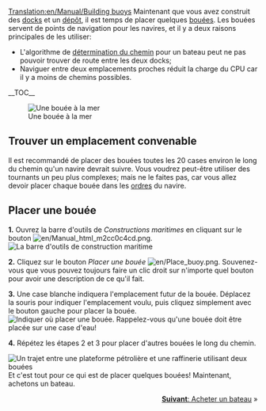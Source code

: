 [[Translation:en/Manual/Building buoys]]
{{fr/Tutoriel}}
Maintenant que vous avez construit des [[fr/Manual/Construction de docks|docks]] et un [[fr/Manual/Construction de dépôts maritimes|dépôt]], il est temps de placer quelques [[fr/Docks|bouées]]. Les bouées servent de points de navigation pour les navires, et il y a deux raisons principales de les utiliser:
*L'algorithme de [[fr/Archive/Manual/Settings/Détermination de chemin|détermination du chemin]] pour un bateau peut ne pas pouvoir trouver de route entre les deux docks;
*Naviguer entre deux emplacements proches réduit la charge du CPU car il y a moins de chemins possibles.

__TOC__

[[File:en/Buoy.png|left|frame|Une bouée à la mer]]
==Trouver un emplacement convenable==
Il est recommandé de placer des bouées toutes les 20 cases environ le long du chemin qu'un navire devrait suivre. Vous voudrez peut-être utiliser des tournants un peu plus complexes; mais ne le faites pas, car vous allez devoir placer chaque bouée dans les [[fr/Manual/Ordres|ordres]] du navire.

<div style="clear:left"></div>

==Placer une bouée==

'''1.''' Ouvrez la barre d'outils de ''Constructions maritimes'' en cliquant sur le bouton [[File:en/Manual html m2cc0c4cd.png]].
[[File:en/Dock toolbar.png|frame|none|La barre d'outils de construction maritime]]

'''2.''' Cliquez sur le bouton ''Placer une bouée'' [[File:en/Place buoy.png]]. Souvenez-vous que vous pouvez toujours faire un clic droit sur n'importe quel bouton pour avoir une description de ce qu'il fait.

'''3.''' Une case blanche indiquera l'emplacement futur de la bouée. Déplacez la souris pour indiquer l'emplacement voulu, puis cliquez simplement avec le bouton gauche pour placer la bouée.
[[File:en/Placing-buoy-1.png|frame|none|Indiquer où placer une bouée. Rappelez-vous qu'une bouée doit être placée sur une case d'eau!]]

'''4.''' Répétez les étapes 2 et 3 pour placer d'autres bouées le long du chemin.


[[File:en/Placing-buoy-2.png|frame|right|Un trajet entre une [[fr/Manual/Base Set/Industries/Plateforme pétrolière|plateforme pétrolière]] et une [[fr/Manual/Base Set/Industries/Raffinerie|raffinerie]] utilisant deux bouées]]
Et c'est tout pour ce qui est de placer quelques bouées! Maintenant, achetons un bateau.

<span style="float: right">[[fr/Manual/Achat de bateaux|'''Suivant''': Acheter un bateau]] &raquo;</span>